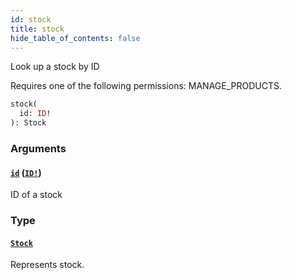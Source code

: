 ```yaml
---
id: stock
title: stock
hide_table_of_contents: false
---
```


Look up a stock by ID

Requires one of the following permissions: MANAGE_PRODUCTS.

```graphql
stock(
  id: ID!
): Stock
```

### Arguments

#### [`id`](#) ([`ID!`](../../../developer/api-reference/scalars/id))

ID of a stock

### Type

#### [`Stock`](../../../developer/api-reference/objects/stock)

Represents stock.
